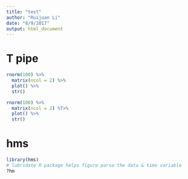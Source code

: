 ```yaml
---
title: "test"
author: "Ruijuan Li"
date: "8/9/2017"
output: html_document
---
```


# T pipe 
```r
rnorm(100) %>%
  matrix(ncol = 2) %>%
  plot() %>%
  str()

rnorm(100) %>%
  matrix(ncol = 2) %T>%
  plot() %>%
  str()
```

# hms
```r
library(hms)
# lubridate R package helps figure parse the data & time variable 
?hm
```

